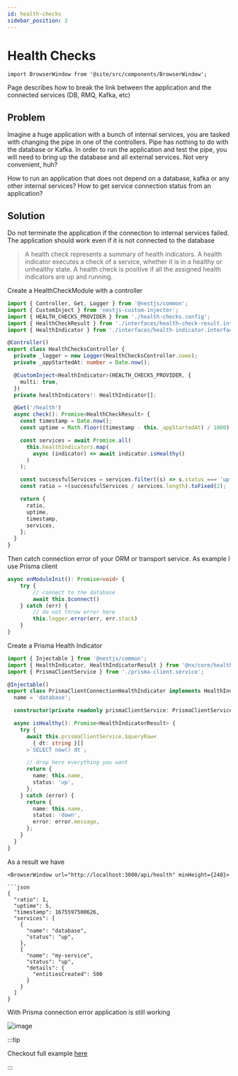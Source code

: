 ```yaml
---
id: health-checks
sidebar_position: 2
---
```


# Health Checks

```mdx-code-block
import BrowserWindow from '@site/src/components/BrowserWindow';
```

Page describes how to break the link between the application and the connected services (DB, RMQ, Kafka, etc)

## Problem

Imagine a huge application with a bunch of internal services, you are tasked with changing the pipe in one of the controllers. Pipe has nothing to do with the database or Kafka. In order to run the application and test the pipe, you will need to bring up the database and all external services. Not very convenient, huh?

How to run an application that does not depend on a database, kafka or any other internal services? How to get service connection status from an application?

## Solution

Do not terminate the application if the connection to internal services failed. The application should work even if it is not connected to the database

> A health check represents a summary of health indicators. A health indicator executes a check of a service, whether it is in a healthy or unhealthy state. A health check is positive if all the assigned health indicators are up and running.

Create a HealthCheckModule with a controller

```ts title="libs/core/health-checks/src/lib/health-checks.controller.ts"
import { Controller, Get, Logger } from '@nestjs/common';
import { CustomInject } from 'nestjs-custom-injector';
import { HEALTH_CHECKS_PROVIDER } from './health-checks.config';
import { HealthCheckResult } from './interfaces/health-check-result.interface';
import { HealthIndicator } from './interfaces/health-indicator.interface';

@Controller()
export class HealthChecksController {
  private _logger = new Logger(HealthChecksController.name);
  private _appStartedAt: number = Date.now();

  @CustomInject<HealthIndicator>(HEALTH_CHECKS_PROVIDER, {
    multi: true,
  })
  private healthIndicators!: HealthIndicator[];

  @Get('/health')
  async check(): Promise<HealthCheckResult> {
    const timestamp = Date.now();
    const uptime = Math.floor((timestamp - this._appStartedAt) / 1000);

    const services = await Promise.all(
      this.healthIndicators.map(
        async (indicator) => await indicator.isHealthy()
      )
    );

    const successfulServices = services.filter((s) => s.status === 'up').length;
    const ratio = +(successfulServices / services.length).toFixed(2);

    return {
      ratio,
      uptime,
      timestamp,
      services,
    };
  }
}
```

Then catch connection error of your ORM or transport service. As example I use Prisma client

```ts title="libs/core/prisma-client/src/lib/prisma-client.service.ts"
async onModuleInit(): Promise<void> {
    try {
        // connect to the database
        await this.$connect()
    } catch (err) {
        // do not throw error here
        this.logger.error(err, err.stack)
    }
}
```

Create a Prisma Health Indicator

```ts title="libs/core/prisma-client/src/lib/prisma-client-connection.health.ts"
import { Injectable } from '@nestjs/common';
import { HealthIndicator, HealthIndicatorResult } from '@nx/core/health-checks';
import { PrismaClientService } from './prisma-client.service';

@Injectable()
export class PrismaClientConnectionHealthIndicator implements HealthIndicator {
  name = 'database';

  constructor(private readonly prismaClientService: PrismaClientService) {}

  async isHealthy(): Promise<HealthIndicatorResult> {
    try {
      await this.prismaClientService.$queryRaw<
        { dt: string }[]
      >`SELECT now() dt`;

      // drop here everything you want
      return {
        name: this.name,
        status: 'up',
      };
    } catch (error) {
      return {
        name: this.name,
        status: 'down',
        error: error.message,
      };
    }
  }
}
```

As a result we have

````mdx-code-block
<BrowserWindow url="http://localhost:3000/api/health" minHeight={240}>

```json
{
  "ratio": 1,
  "uptime": 5,
  "timestamp": 1675597500626,
  "services": [
    {
      "name": "database",
      "status": "up",
    },
    {
      "name": "my-service",
      "status": "up",
      "details": {
        "entitiesCreated": 500
      }
    }
  ]
}
````

</BrowserWindow>

With Prisma connection error application is still working

![image](./img/hc-log.png)

:::tip

Checkout full example [here](https://github.com/temarusanov/nx/tree/master/libs/core/health-checks/src/lib)

:::
